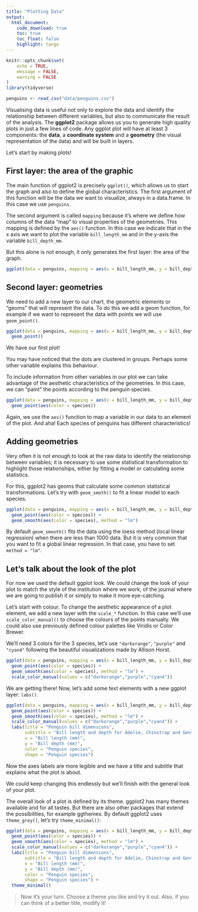 ```yaml
---
title: "Plotting Data"
output: 
  html_document:
    code_download: true
    toc: true
    toc_float: false
    highlight: tango
---
```


```r
knitr::opts_chunk$set(
	echo = TRUE,
	message = FALSE,
	warning = FALSE
)
library(tidyverse)

penguins <- read_csv("data/penguins.csv")
```

Visualising data is useful not only to explore the data and identify the relationship between different variables, but also to communicate the result of the analysis. The **ggplot2** package allows us you to generate high quality plots in just a few lines of code. Any ggplot plot will have at least 3 components: the **data**, a **coordinate system** and a **geometry** (the visual representation of the data) and will be built in layers.

Let's start by making plots!

## First layer: the area of the graphic

The main function of ggplot2 is precisely `ggplot()`, which allows us to start the graph and also to define the global characteristics. The first argument of this function will be the data we want to visualize, always in a data.frame. In this case we use `penguins`.

The second argument is called `mapping` because it's where we define how columns of the data "map" to visual properties of the geometries. This mapping is defined by the `aes()` function. In this case we indicate that in the x axis we want to plot the variable `bill_length_mm` and in the y-axis the variable `bill_depth_mm`.

But this alone is not enough, it only generates the first layer: the area of the graph.

```r
ggplot(data = penguins, mapping = aes(x = bill_length_mm, y = bill_depth_mm)) 
```

## Second layer: geometries

We need to add a new layer to our chart, the geometric elements or "geoms" that will represent the data. To do this we add a geom function, for example if we want to represent the data with points we will use `geom_point()`.

```r
ggplot(data = penguins, mapping = aes(x = bill_length_mm, y = bill_depth_mm)) +
  geom_point()
```

We have our first plot! 

You may have noticed that the dots are clustered in groups. Perhaps some other variable explains this behaviour. 

To include information from other variables in our plot we can take advantage of the aesthetic characteristics of the geometries. In this case, we can "paint" the points according to the penguin species. 

```r
ggplot(data = penguins, mapping = aes(x = bill_length_mm, y = bill_depth_mm)) +
  geom_point(aes(color = species))
```

Again, we use the `aes()` function to map a variable in our data to an element of the plot. And aha! Each species of penguins has different characteristics!

## Adding geometries

Very often it is not enough to look at the raw data to identify the relationship between variables; it is necessary to use some statistical transformation to highlight those relationships, either by fitting a model or calculating some statistics. 

For this, ggplot2 has geoms that calculate some common statistical transformations. Let's try with `geom_smoth()` to fit a linear model to each species. 

```r
ggplot(data = penguins, mapping = aes(x = bill_length_mm, y = bill_depth_mm)) +
  geom_point(aes(color = species)) +
  geom_smooth(aes(color = species), method = "lm")
```

By default `geom_smooth()` fits the data using the loess method (local linear regression) when there are less than 1000 data. But it is very common that you want to fit a global linear regression. In that case, you have to set `method = "lm"`.

## Let's talk about the look of the plot  

For now we used the default ggplot look. We could change the look of your plot to match the style of the institution where we work, of the journal where we are going to publish it or simply to make it more eye-catching. 

Let's start with colour. To change the aesthetic appearance of a plot element, we add a new layer with the `scale_*` function. In this case we'll use `scale_color_manual()` to choose the colours of the points manually. We could also use previously defined colour palettes like Viridis or Color Brewer. 

We'll need 3 colors for the 3 species, let's use `"darkorange"`, `"purple"` and `"cyan4"` following the beautiful visualizations made by Allison Horst.

```r
ggplot(data = penguins, mapping = aes(x = bill_length_mm, y = bill_depth_mm)) +
  geom_point(aes(color = species)) +
  geom_smooth(aes(color = species), method = "lm") +
  scale_color_manual(values = c("darkorange","purple","cyan4")) 
```

We are getting there! Now, let's add some text elements with a new ggplot layer: `labs()`.

```r
ggplot(data = penguins, mapping = aes(x = bill_length_mm, y = bill_depth_mm)) +
  geom_point(aes(color = species)) +
  geom_smooth(aes(color = species), method = "lm") +
  scale_color_manual(values = c("darkorange","purple","cyan4")) +
  labs(title = "Penguin bill dimensions",
       subtitle = "Bill length and depth for Adelie, Chinstrap and Gentoo,  Penguins at Palmer Station LTER",
       x = "Bill length (mm)",
       y = "Bill depth (mm)",
       color = "Penguin species",
       shape = "Penguin species") 
```

Now the axes labels are more legible and we have a title and subtitle that explains what the plot is about. 

We could keep changing this endlessly but we'll finish with the general look of your plot. 

The overall look of a plot is defined by its theme. ggplot2 has many themes available and for all tastes. But there are also other packages that extend the possibilities, for example ggthemes. By default ggplot2 uses `theme_grey()`, let's try `theme_minimal()`:

```r
ggplot(data = penguins, mapping = aes(x = bill_length_mm, y = bill_depth_mm)) +
  geom_point(aes(color = species)) +
  geom_smooth(aes(color = species), method = "lm") +
  scale_color_manual(values = c("darkorange","purple","cyan4")) +
  labs(title = "Penguin bill dimensions",
       subtitle = "Bill length and depth for Adelie, Chinstrap and Gentoo,  Penguins at Palmer Station LTER",
       x = "Bill length (mm)",
       y = "Bill depth (mm)",
       color = "Penguin species",
       shape = "Penguin species") +
  theme_minimal()
```

> Now it's your turn. Choose a theme you like and try it out. Also, if you can think of a better title, modify it!
